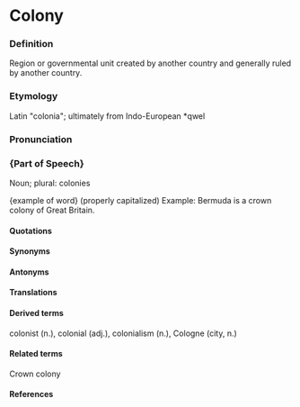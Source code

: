 = Colony =

===Definition===
Region or governmental unit created by another country
and generally ruled by another country.

===Etymology===
Latin "colonia"; ultimately from Indo-European *qwel

===Pronunciation===
==={Part of Speech}===
Noun; plural: colonies

{example of word} (properly capitalized)
Example:  Bermuda is a crown colony of Great Britain.

====Quotations====
====Synonyms====
====Antonyms====
====Translations====
====Derived terms====
colonist (n.), colonial (adj.), colonialism (n.), Cologne (city, n.)

====Related terms====
Crown colony

====References====